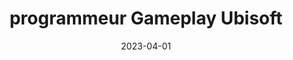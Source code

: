 ---
title: programmeur Gameplay Ubisoft
description: Dans l'équipe "Fight", j'ai travaillé comme programmeur gameplay sur Assassin's Creed Shadows. Puisque le projet approchais sa fin, j'ai surtout travaillé à fixer des bogues ce qui m'a permis d'en apprendre sur plusieurs systèmes en lien avec les combat dans cette industrie.
date: "2023-04-01"
published: true
  
---